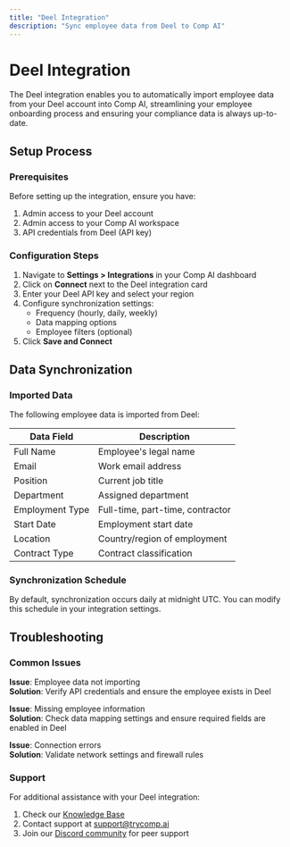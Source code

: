 ```yaml
---
title: "Deel Integration"
description: "Sync employee data from Deel to Comp AI"
---
```


# Deel Integration

The Deel integration enables you to automatically import employee data from your Deel account into Comp AI, streamlining your employee onboarding process and ensuring your compliance data is always up-to-date.

## Setup Process

### Prerequisites

Before setting up the integration, ensure you have:

1. Admin access to your Deel account
2. Admin access to your Comp AI workspace
3. API credentials from Deel (API key)

### Configuration Steps

1. Navigate to **Settings > Integrations** in your Comp AI dashboard
2. Click on **Connect** next to the Deel integration card
3. Enter your Deel API key and select your region
4. Configure synchronization settings:
   - Frequency (hourly, daily, weekly)
   - Data mapping options
   - Employee filters (optional)
5. Click **Save and Connect**

## Data Synchronization

### Imported Data

The following employee data is imported from Deel:

| Data Field      | Description                      |
| --------------- | -------------------------------- |
| Full Name       | Employee's legal name            |
| Email           | Work email address               |
| Position        | Current job title                |
| Department      | Assigned department              |
| Employment Type | Full-time, part-time, contractor |
| Start Date      | Employment start date            |
| Location        | Country/region of employment     |
| Contract Type   | Contract classification          |

### Synchronization Schedule

By default, synchronization occurs daily at midnight UTC. You can modify this schedule in your integration settings.

## Troubleshooting

### Common Issues

**Issue**: Employee data not importing  
**Solution**: Verify API credentials and ensure the employee exists in Deel

**Issue**: Missing employee information  
**Solution**: Check data mapping settings and ensure required fields are enabled in Deel

**Issue**: Connection errors  
**Solution**: Validate network settings and firewall rules

### Support

For additional assistance with your Deel integration:

1. Check our [Knowledge Base](https://help.trycomp.ai/deel-integration)
2. Contact support at [support@trycomp.ai](mailto:support@trycomp.ai)
3. Join our [Discord community](https://discord.gg/compai) for peer support
